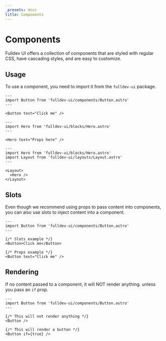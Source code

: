 ```yaml
---
_presets: docs
title: Components
---
```


# Components

Fulldev UI offers a collection of components that are styled with regular CSS, have cascading styles, and are easy to customize.

## Usage

To use a component, you need to import it from the `fulldev-ui` package.

```astro
---
import Button from 'fulldev-ui/components/Button.astro'
---

<Button text="Click me" />
```

```astro
---
import Hero from 'fulldev-ui/blocks/Hero.astro'
---

<Hero text="Props here" />
```

```astro
---
import Hero from 'fulldev-ui/blocks/Hero.astro'
import Layout from 'fulldev-ui/layouts/Layout.astro'
---

<Layout>
  <Hero />
</Layout>
```

## Slots

Even though we recommend using props to pass content into components, you can also use slots to inject content into a component.

```astro live
---
import Button from 'fulldev-ui/components/Button.astro'
---

{/* Slots example */}
<Button>Click me</Button>

{/* Props example */}
<Button text="Click me" />
```

## Rendering

If no content passed to a component, it will NOT render anything. unless you pass an `if` prop.

```astro live
---
import Button from 'fulldev-ui/components/Button.astro'
---

{/* This will not render anything */}
<Button />

{/* This will render a button */}
<Button if={true} />
